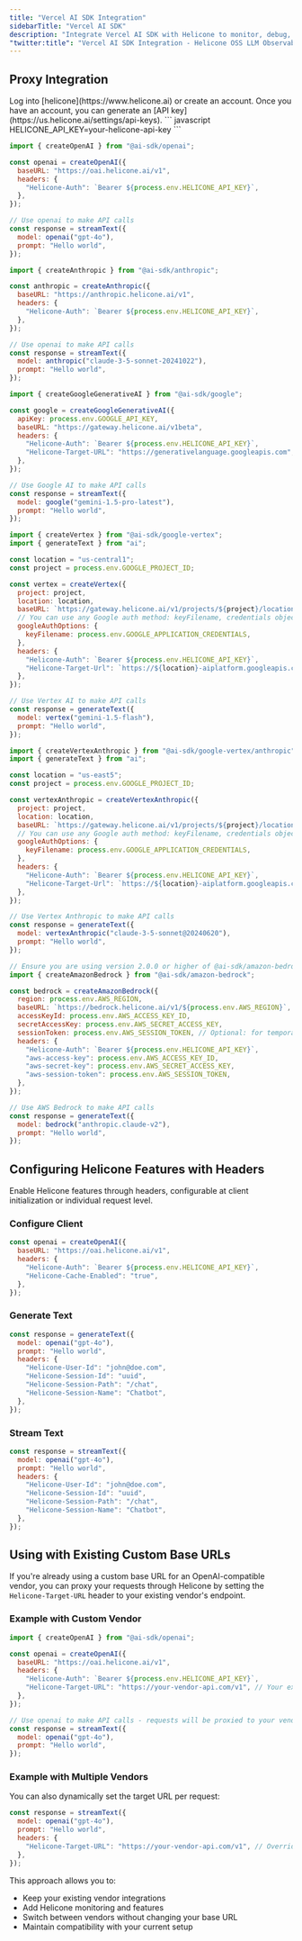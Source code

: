 ```yaml
---
title: "Vercel AI SDK Integration"
sidebarTitle: "Vercel AI SDK"
description: "Integrate Vercel AI SDK with Helicone to monitor, debug, and improve your AI applications."
"twitter:title": "Vercel AI SDK Integration - Helicone OSS LLM Observability"
---
```


## Proxy Integration

<Steps>
  <Step title="Create an account + Generate an API Key">
    Log into [helicone](https://www.helicone.ai) or create an account. Once you have an account, you
    can generate an [API key](https://us.helicone.ai/settings/api-keys).
  </Step>
  <Step title="Set HELICONE_API_KEY as an environment variable">
``` javascript
HELICONE_API_KEY=your-helicone-api-key
```
  </Step>
  <Step title="Modify the base URL and add a Helicone-Auth header">
<CodeGroup>

```javascript OpenAI
import { createOpenAI } from "@ai-sdk/openai";

const openai = createOpenAI({
  baseURL: "https://oai.helicone.ai/v1",
  headers: {
    "Helicone-Auth": `Bearer ${process.env.HELICONE_API_KEY}`,
  },
});

// Use openai to make API calls
const response = streamText({
  model: openai("gpt-4o"),
  prompt: "Hello world",
});
```

```javascript Anthropic
import { createAnthropic } from "@ai-sdk/anthropic";

const anthropic = createAnthropic({
  baseURL: "https://anthropic.helicone.ai/v1",
  headers: {
    "Helicone-Auth": `Bearer ${process.env.HELICONE_API_KEY}`,
  },
});

// Use openai to make API calls
const response = streamText({
  model: anthropic("claude-3-5-sonnet-20241022"),
  prompt: "Hello world",
});
```

```javascript Google Gemini
import { createGoogleGenerativeAI } from "@ai-sdk/google";

const google = createGoogleGenerativeAI({
  apiKey: process.env.GOOGLE_API_KEY,
  baseURL: "https://gateway.helicone.ai/v1beta",
  headers: {
    "Helicone-Auth": `Bearer ${process.env.HELICONE_API_KEY}`,
    "Helicone-Target-URL": "https://generativelanguage.googleapis.com",
  },
});

// Use Google AI to make API calls
const response = streamText({
  model: google("gemini-1.5-pro-latest"),
  prompt: "Hello world",
});
```

```javascript Google Vertex AI
import { createVertex } from "@ai-sdk/google-vertex";
import { generateText } from "ai";

const location = "us-central1";
const project = process.env.GOOGLE_PROJECT_ID;

const vertex = createVertex({
  project: project,
  location: location,
  baseURL: `https://gateway.helicone.ai/v1/projects/${project}/locations/${location}/publishers/google/`,
  // You can use any Google auth method: keyFilename, credentials object, ADC, etc.
  googleAuthOptions: {
    keyFilename: process.env.GOOGLE_APPLICATION_CREDENTIALS,
  },
  headers: {
    "Helicone-Auth": `Bearer ${process.env.HELICONE_API_KEY}`,
    "Helicone-Target-Url": `https://${location}-aiplatform.googleapis.com`,
  },
});

// Use Vertex AI to make API calls
const response = generateText({
  model: vertex("gemini-1.5-flash"),
  prompt: "Hello world",
});
```

```javascript Google Vertex Anthropic
import { createVertexAnthropic } from "@ai-sdk/google-vertex/anthropic";
import { generateText } from "ai";

const location = "us-east5";
const project = process.env.GOOGLE_PROJECT_ID;

const vertexAnthropic = createVertexAnthropic({
  project: project,
  location: location,
  baseURL: `https://gateway.helicone.ai/v1/projects/${project}/locations/${location}/publishers/anthropic/models/`,
  // You can use any Google auth method: keyFilename, credentials object, ADC, etc.
  googleAuthOptions: {
    keyFilename: process.env.GOOGLE_APPLICATION_CREDENTIALS,
  },
  headers: {
    "Helicone-Auth": `Bearer ${process.env.HELICONE_API_KEY}`,
    "Helicone-Target-Url": `https://${location}-aiplatform.googleapis.com`,
  },
});

// Use Vertex Anthropic to make API calls
const response = generateText({
  model: vertexAnthropic("claude-3-5-sonnet@20240620"),
  prompt: "Hello world",
});
```

```javascript AWS Bedrock
// Ensure you are using version 2.0.0 or higher of @ai-sdk/amazon-bedrock
import { createAmazonBedrock } from "@ai-sdk/amazon-bedrock";

const bedrock = createAmazonBedrock({
  region: process.env.AWS_REGION,
  baseURL: `https://bedrock.helicone.ai/v1/${process.env.AWS_REGION}`,
  accessKeyId: process.env.AWS_ACCESS_KEY_ID,
  secretAccessKey: process.env.AWS_SECRET_ACCESS_KEY,
  sessionToken: process.env.AWS_SESSION_TOKEN, // Optional: for temporary credentials
  headers: {
    "Helicone-Auth": `Bearer ${process.env.HELICONE_API_KEY}`,
    "aws-access-key": process.env.AWS_ACCESS_KEY_ID,
    "aws-secret-key": process.env.AWS_SECRET_ACCESS_KEY,
    "aws-session-token": process.env.AWS_SESSION_TOKEN,
  },
});

// Use AWS Bedrock to make API calls
const response = generateText({
  model: bedrock("anthropic.claude-v2"),
  prompt: "Hello world",
});
```

</CodeGroup>
  </Step>
</Steps>

## Configuring Helicone Features with Headers

Enable Helicone features through headers, configurable at client initialization or individual request level.

### Configure Client

```javascript {3-6}
const openai = createOpenAI({
  baseURL: "https://oai.helicone.ai/v1",
  headers: {
    "Helicone-Auth": `Bearer ${process.env.HELICONE_API_KEY}`,
    "Helicone-Cache-Enabled": "true",
  },
});
```

### Generate Text

```javascript {4-9}
const response = generateText({
  model: openai("gpt-4o"),
  prompt: "Hello world",
  headers: {
    "Helicone-User-Id": "john@doe.com",
    "Helicone-Session-Id": "uuid",
    "Helicone-Session-Path": "/chat",
    "Helicone-Session-Name": "Chatbot",
  },
});
```

### Stream Text

```javascript {4-9}
const response = streamText({
  model: openai("gpt-4o"),
  prompt: "Hello world",
  headers: {
    "Helicone-User-Id": "john@doe.com",
    "Helicone-Session-Id": "uuid",
    "Helicone-Session-Path": "/chat",
    "Helicone-Session-Name": "Chatbot",
  },
});
```

## Using with Existing Custom Base URLs

If you're already using a custom base URL for an OpenAI-compatible vendor, you can proxy your requests through Helicone by setting the `Helicone-Target-URL` header to your existing vendor's endpoint.

### Example with Custom Vendor

```javascript
import { createOpenAI } from "@ai-sdk/openai";

const openai = createOpenAI({
  baseURL: "https://oai.helicone.ai/v1",
  headers: {
    "Helicone-Auth": `Bearer ${process.env.HELICONE_API_KEY}`,
    "Helicone-Target-URL": "https://your-vendor-api.com/v1", // Your existing vendor's endpoint
  },
});

// Use openai to make API calls - requests will be proxied to your vendor
const response = streamText({
  model: openai("gpt-4o"),
  prompt: "Hello world",
});
```

### Example with Multiple Vendors

You can also dynamically set the target URL per request:

```javascript
const response = streamText({
  model: openai("gpt-4o"),
  prompt: "Hello world",
  headers: {
    "Helicone-Target-URL": "https://your-vendor-api.com/v1", // Override for this request
  },
});
```

This approach allows you to:
- Keep your existing vendor integrations
- Add Helicone monitoring and features
- Switch between vendors without changing your base URL
- Maintain compatibility with your current setup
